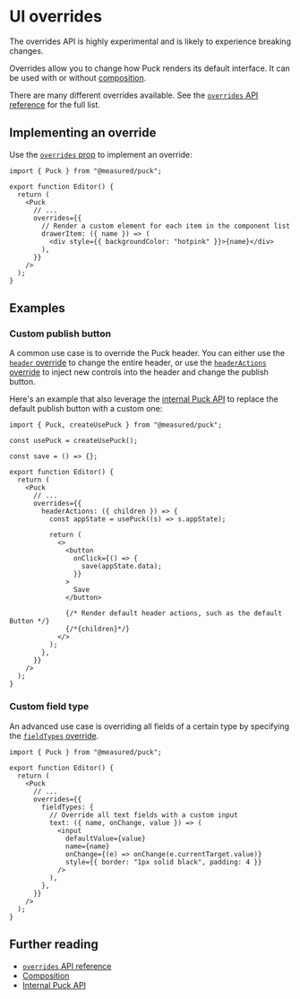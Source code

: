 
# UI overrides

<Callout>
  The overrides API is highly experimental and is likely to experience breaking
  changes.
</Callout>

Overrides allow you to change how Puck renders its default interface. It can be used with or without [composition](/docs/extending-puck/composition).

There are many different overrides available. See the [`overrides` API reference](/docs/api-reference/overrides) for the full list.

## Implementing an override

Use the [`overrides` prop](/docs/api-reference/components/puck#overrides) to implement an override:

```tsx showLineNumbers copy {7-12}
import { Puck } from "@measured/puck";

export function Editor() {
  return (
    <Puck
      // ...
      overrides={{
        // Render a custom element for each item in the component list
        drawerItem: ({ name }) => (
          <div style={{ backgroundColor: "hotpink" }}>{name}</div>
        ),
      }}
    />
  );
}
```

## Examples

### Custom publish button

A common use case is to override the Puck header. You can either use the [`header` override](/docs/api-reference/overrides/header) to change the entire header, or use the [`headerActions` override](/docs/api-reference/overrides/header-actions) to inject new controls into the header and change the publish button.

Here's an example that also leverage the [internal Puck API](/docs/extending-puck/internal-puck-api) to replace the default publish button with a custom one:

```tsx showLineNumbers copy {10-30}
import { Puck, createUsePuck } from "@measured/puck";

const usePuck = createUsePuck();

const save = () => {};

export function Editor() {
  return (
    <Puck
      // ...
      overrides={{
        headerActions: ({ children }) => {
          const appState = usePuck((s) => s.appState);

          return (
            <>
              <button
                onClick={() => {
                  save(appState.data);
                }}
              >
                Save
              </button>

              {/* Render default header actions, such as the default Button */}
              {/*{children}*/}
            </>
          );
        },
      }}
    />
  );
}
```

### Custom field type

An advanced use case is overriding all fields of a certain type by specifying the [`fieldTypes` override](/docs/api-reference/overrides/field-types).

```tsx showLineNumbers copy {8-18}
import { Puck } from "@measured/puck";

export function Editor() {
  return (
    <Puck
      // ...
      overrides={{
        fieldTypes: {
          // Override all text fields with a custom input
          text: ({ name, onChange, value }) => (
            <input
              defaultValue={value}
              name={name}
              onChange={(e) => onChange(e.currentTarget.value)}
              style={{ border: "1px solid black", padding: 4 }}
            />
          ),
        },
      }}
    />
  );
}
```

## Further reading

- [`overrides` API reference](/docs/api-reference/overrides)
- [Composition](/docs/extending-puck/composition)
- [Internal Puck API](/docs/extending-puck/internal-puck-api)
